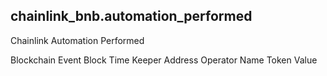 ## chainlink_bnb.automation_performed 
Chainlink Automation Performed


<ParamField path="blockchain">
Blockchain
</ParamField>
<ParamField path="evt_block_time">
Event Block Time
</ParamField>
<ParamField path="keeper_address">
Keeper Address
</ParamField>
<ParamField path="operator_name">
Operator Name
</ParamField>
<ParamField path="token_value">
Token Value
</ParamField>
